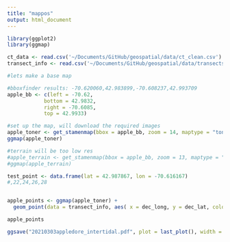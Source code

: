 ```yaml
---
title: "mappos"
output: html_document
---
```


```r
library(ggplot2)
library(ggmap)
```


```r
ct_data <- read.csv('~/Documents/GitHub/geospatial/data/ct_clean.csv')
transect_info <- read.csv('~/Documents/GitHub/geospatial/data/transects/transect_info_decimals.csv')
```

```r
#lets make a base map

#bboxfinder results: -70.620060,42.983899,-70.608237,42.993709
apple_bb <- c(left = -70.62,
            bottom = 42.9832,
            right = -70.6085,
            top = 42.9933)

#set up the map, will download the required images
apple_toner <- get_stamenmap(bbox = apple_bb, zoom = 14, maptype = "toner-lite")
ggmap(apple_toner)

#terrain will be too low res
#apple_terrain <- get_stamenmap(bbox = apple_bb, zoom = 13, maptype = "terrain-background")
#ggmap(apple_terrain)
```
```r
test_point <- data.frame(lat = 42.987867, lon = -70.616167)
#,22,24,26,28


apple_points <- ggmap(apple_toner) +
  geom_point(data = transect_info, aes( x = dec_long, y = dec_lat, color = 'red'))

apple_points

ggsave("20210303appledore_intertidal.pdf", plot = last_plot(), width = 4.5, device = "pdf")
```

